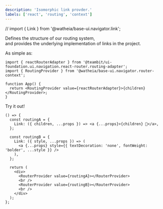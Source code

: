 ```yaml
---
description: 'Isomorphic link provder.'
labels: ['react', 'routing', 'context']
---
```


// import { Link } from '@watheia/base-ui.navigator.link';

Defines the structure of our routing system,  
and provides the underlying implementation of links in the project.

As simple as:

```tsx
import { reactRouterAdapter } from '@teambit/ui-foundation.ui.navigation.react-router.routing-adapter';
import { RoutingProvider } from '@watheia/base-ui.navigator.router-context';

function App() {
  return <RoutingProvider value={reactRouterAdapter}>{children}</RoutingProvider>;
}
```

Try it out!

```tsx live
() => {
  const routingA = {
    Link: ({ children, ...props }) => <a {...props}>{children} 🔗</a>,
  };

  const routingB = {
    Link: ({ style, ...props }) => (
      <a {...props} style={{ textDecoration: 'none', fontWeight: 'bolder', ...style }} />
    ),
  };

  return (
    <div>
      <RouterProvider value={routingA}></RouterProvider>
      <br />
      <RouterProvider value={routingB}></RouterProvider>
      <br />
    </div>
  );
};
```
